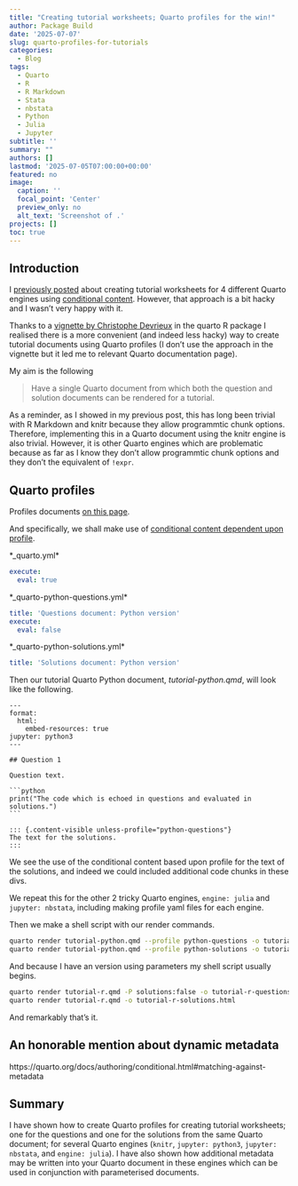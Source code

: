 ```yaml
---
title: "Creating tutorial worksheets; Quarto profiles for the win!"
author: Package Build
date: '2025-07-07'
slug: quarto-profiles-for-tutorials
categories:
  - Blog
tags:
  - Quarto
  - R
  - R Markdown
  - Stata
  - nbstata
  - Python
  - Julia
  - Jupyter
subtitle: ''
summary: ""
authors: []
lastmod: '2025-07-05T07:00:00+00:00'
featured: no
image:
  caption: ''
  focal_point: 'Center'
  preview_only: no
  alt_text: 'Screenshot of .'
projects: []
toc: true
---
```


## Introduction

I [previously posted](https://remlapmot.github.io/post/2025/quarto-conditional-content/) about creating tutorial worksheets for 4 different Quarto engines using [conditional content](https://quarto.org/docs/authoring/conditional.html). However, that approach is a bit hacky and I wasn't very happy with it.

Thanks to a [vignette by Christophe Devrieux](https://quarto-dev.github.io/quarto-r/articles/dynamic-metadata.html) in the quarto R package I realised there is a more convenient (and indeed less hacky) way to create tutorial documents using Quarto profiles (I don't use the approach in the vignette but it led me to relevant Quarto documentation page).

My aim is the following

> Have a single Quarto document from which both the question and solution documents can be rendered for a tutorial.

As a reminder, as I showed in my previous post, this has long been trivial with R Markdown and knitr because they allow programmtic chunk options. Therefore, implementing this in a Quarto document using the knitr engine is also trivial. However, it is other Quarto engines which are problematic because as far as I know they don't allow programmtic chunk options and they don't the equivalent of `!expr`.

## Quarto profiles

Profiles documents [on this page](https://quarto.org/docs/projects/profiles.html).

And specifically, we shall make use of [conditional content dependent upon profile](https://quarto.org/docs/projects/profiles.html#profile-content).

*_quarto.yml*

```yml
execute:
  eval: true
```

*_quarto-python-questions.yml*

```yml
title: 'Questions document: Python version'
execute:
  eval: false
```

*_quarto-python-solutions.yml*

```yml
title: 'Solutions document: Python version'
```

Then our tutorial Quarto Python document, *tutorial-python.qmd*, will look like the following.

````verbatim
---
format:
  html:
    embed-resources: true
jupyter: python3
---

## Question 1

Question text.

```python
print("The code which is echoed in questions and evaluated in solutions.")
```

::: {.content-visible unless-profile="python-questions"}
The text for the solutions.
:::

````

We see the use of the conditional content based upon profile for the text of the solutions, and indeed we could included additional code chunks in these divs.

We repeat this for the other 2 tricky Quarto engines, `engine: julia` and `jupyter: nbstata`, including making profile yaml files for each engine.

Then we make a shell script with our render commands.

```sh
quarto render tutorial-python.qmd --profile python-questions -o tutorial-python-questions.html
quarto render tutorial-python.qmd --profile python-solutions -o tutorial-python-solutions.html
```

And because I have an version using parameters my shell script usually begins.

```sh
quarto render tutorial-r.qmd -P solutions:false -o tutorial-r-questions.html
quarto render tutorial-r.qmd -o tutorial-r-solutions.html
```

And remarkably that's it.

## An honorable mention about dynamic metadata

https://quarto.org/docs/authoring/conditional.html#matching-against-metadata

## Summary

I have shown how to create Quarto profiles for creating tutorial worksheets; one for the questions and one for the solutions from the same Quarto document; for several Quarto engines (`knitr`, `jupyter: python3`, `jupyter: nbstata`, and `engine: julia`). I have also shown how additional metadata may be written into your Quarto document in these engines which can be used in conjunction with parameterised documents.
